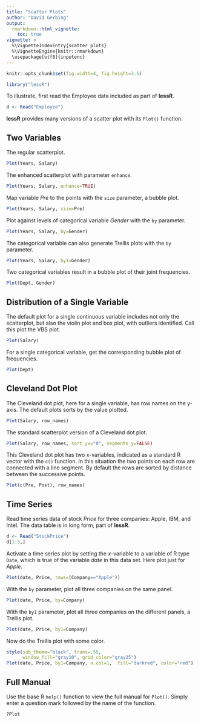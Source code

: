 ```yaml
---
title: "Scatter Plots"
author: "David Gerbing"
output: 
  rmarkdown::html_vignette:
    toc: true
vignette: >
  %\VignetteIndexEntry{scatter plots}
  %\VignetteEngine{knitr::rmarkdown}
  \usepackage[utf8]{inputenc}
---
```



```r
knitr::opts_chunk$set(fig.width=4, fig.height=3.5)
```

```r
library("lessR")
```


To illustrate, first read the Employee data included as part of __lessR__.

```r
d <- Read("Employee")
```

__lessR__ provides many versions of a scatter plot with its `Plot()` function.


## Two Variables

The regular scatterplot.

```r
Plot(Years, Salary)
```


The enhanced scatterplot with parameter `enhance`. 

```r
Plot(Years, Salary, enhance=TRUE)
```


Map variable _Pre_ to the points with the `size` parameter, a bubble plot.

```r
Plot(Years, Salary, size=Pre)
```

Plot against levels of categorical variable _Gender_ with the `by` parameter.

```r
Plot(Years, Salary, by=Gender)
```


The categorical variable can also generate Trellis plots with the `by` parameter.

```r
Plot(Years, Salary, by1=Gender)
```


Two categorical variables result in a bubble plot of their joint frequencies.

```r
Plot(Dept, Gender)
```


## Distribution of a Single Variable

The default plot for a single continuous variable includes not only the scatterplot, but also the violin plot and box plot, with outliers identified. Call this plot the VBS plot.

```r
Plot(Salary)
```


For a single categorical variable, get the corresponding bubble plot of frequencies.

```r
Plot(Dept)
```


## Cleveland Dot Plot

The Cleveland dot plot, here for a single variable, has row names on the y-axis. The default plots sorts by the value plotted.

```r
Plot(Salary, row_names)
```

The standard scatterplot version of a Cleveland dot plot.

```r
Plot(Salary, row_names, sort_yx="0", segments_y=FALSE)
```

This Cleveland dot plot has two x-variables, indicated as a standard R vector with the `c()` function. In this situation the two points on each row are connected with a line segment. By default the rows are sorted by distance between the successive points.

```r
Plot(c(Pre, Post), row_names)
```


## Time Series

Read time series data of stock _Price_ for three companies: Apple, IBM, and Intel. The data table is in long form, part of __lessR__.


```r
d <- Read("StockPrice")
d[1:5,]
```


Activate a time series plot by setting the $x$-variable to a variable of R type `Date`, which is true of the variable _date_ in this data set. Here plot just for _Apple_.

```r
Plot(date, Price, rows=(Company=="Apple"))
```

With the `by` parameter, plot all three companies on the same panel.

```r
Plot(date, Price, by=Company)
```


With the `by1` parameter, plot all three companies on the different panels, a Trellis plot.

```r
Plot(date, Price, by1=Company)
```

Now do the Trellis plot with some color.

```r
style(sub_theme="black", trans=.55,
      window_fill="gray10", grid_color="gray25")
Plot(date, Price, by1=Company, n.col=1,  fill="darkred", color="red")
```


## Full Manual

Use the base R `help()` function to view the full manual for `Plot()`. Simply enter a question mark followed by the name of the function.

```
?Plot
```

